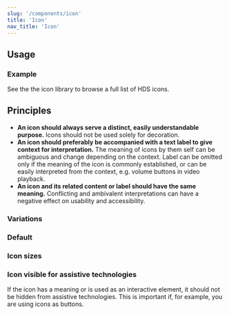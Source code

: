 ```yaml
---
slug: '/components/icon'
title: 'Icon'
nav_title: 'Icon'
---
```




## Usage

### Example

<PlaygroundPreview>
  <IconFaceSmile />
</PlaygroundPreview>

See the <Link size="M" href="visual-assets/icons">the icon library</Link> to browse a full list of HDS icons.

## Principles

- **An icon should always serve a distinct, easily understandable purpose.** Icons should not be used solely for decoration.
- **An icon should preferably be accompanied with a text label to give context for interpretation.** The meaning of icons by them self can be ambiguous and change depending on the context. Label can be omitted only if the meaning of the icon is commonly established, or can be easily interpreted from the context, e.g. volume buttons in video playback.
- **An icon and its related content or label should have the same meaning.** Conflicting and ambivalent interpretations can have a negative effect on usability and accessibility.

### Variations

### Default

<PlaygroundPreview>
  <IconFaceSmile aria-hidden="true" />
</PlaygroundPreview>

### Icon sizes

<PlaygroundPreview>
  <IconFaceSmile size="xs" aria-hidden="true" />
  <IconFaceSmile size="s" aria-hidden="true" />
  <IconFaceSmile size="m" aria-hidden="true" />
  <IconFaceSmile size="l" aria-hidden="true" />
  <IconFaceSmile size="xl" aria-hidden="true" />
</PlaygroundPreview>

### Icon visible for assistive technologies
If the icon has a meaning or is used as an interactive element, it should not be hidden from assistive technologies. This is important if, for example, you are using icons as buttons.

<PlaygroundPreview>
  <IconPlusCircle aria-label="Add an item" />
</PlaygroundPreview>
